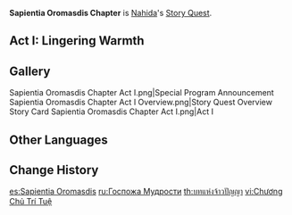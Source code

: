 {{Chapter Infobox
|character       = Nahida
|short           = Sapientia Oromasdis
|act1            = Lingering Warmth
|ARReq1          = 40
|keyReq1         = 1
|archonQuestReq1 = [[Chapter III]]: Act V - [[Akasha Pulses, the Kalpa Flame Rises]]
}}
'''Sapientia Oromasdis Chapter''' is [[Nahida]]'s [[Story Quest]].

==Act I: Lingering Warmth==
{{Description|The [[Akasha]] has stopped functioning, the city of scholars is no longer fanatical about pursuing knowledge, and the right to dream has been returned to [[Sumeru]]'s citizenry.<br />All of a sudden, dreams — erstwhile "old friends" that have become novelties — are the talk of the town in [[Sumeru City]].<br />Even those poker-faced crocodiles must yawn sometimes. Now is the perfect time to loosen up and listen to their chit-chat!}}
{{Transclude|Lingering Warmth|List of Quests}}

==Gallery==
<gallery hideaddbutton="true" captionalign="center">
Sapientia Oromasdis Chapter Act I.png|Special Program Announcement
Sapientia Oromasdis Chapter Act I Overview.png|Story Quest Overview
Story Card Sapientia Oromasdis Chapter Act I.png|Act I
</gallery>

==Other Languages==
{{Other Languages
|en      = Sapientia Oromasdis Chapter
|zhs     = 智慧主之章
|zhs_rm  = Zhìhuìzhǔ zhī Zhāng
|zht     = 智慧主之章
|zht_rm  = Zhìhuìzhǔ zhī Zhāng
|zh_tl   = Chapter of the Keeper of Wisdom
|ja      = 知恵の主の章
|ja_rm   = Chie no Nushi no Shou
|ja_tl   = Chapter of the Keeper of Wisdom
|ko      = 지혜의 주인의 장
|ko_rm   = Jihye-ui Juin-ui Jang
|ko_tl   = Owner of Wisdom Chapter
|es      = Sapientia Oromasdis
|fr      = Sapientia Oromasdis
|ru      = Госпожа Мудрости
|ru_tl   = Lady of Wisdom
|th      = บทแห่งจ้าวปัญญา
|th_rm   = Bot Haeng Chao Pan-ya
|th_tl   = Chapter of the Master of Wisdom
|vi      = Chương Chủ Trí Tuệ
|vi_tl   = 
|de      = Sapientia Oromasdis
|id      = Chapter Sapientia Oromasdis
|pt      = Capítulo de Sapientia Oromasdis
|pt_tl   = 
|tr      = Hürmüz'ün Bilgeliği Bölümü
|tr_tl   = 
|it      = Capitolo della Sapientia Oromasdis
|it_tl   = 
}}

==Change History==
{{Change History|3.2}}

[[es:Sapientia Oromasdis]]
[[ru:Госпожа Мудрости]]
[[th:บทแห่งจ้าวปัญญา]]
[[vi:Chương Chủ Trí Tuệ]]